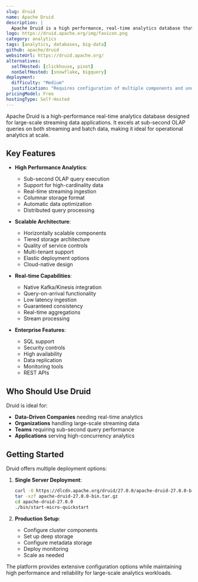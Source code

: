 ```yaml
---
slug: druid
name: Apache Druid
description: |
  Apache Druid is a high performance, real-time analytics database that delivers sub-second OLAP queries on streaming and batch data at scale and under load.
logo: https://druid.apache.org/img/favicon.png
category: analytics
tags: [analytics, databases, big-data]
github: apache/druid
websiteUrl: https://druid.apache.org/
alternatives:
  selfHosted: [clickhouse, pinot]
  nonSelfHosted: [snowflake, bigquery]
deployment:
  difficulty: "Medium"
  justification: "Requires configuration of multiple components and understanding of architecture. Docker deployment available but setup needed for production use."
pricingModel: Free
hostingType: Self-Hosted
---
```


Apache Druid is a high-performance real-time analytics database designed for large-scale
streaming data applications. It excels at sub-second OLAP queries on both streaming
and batch data, making it ideal for operational analytics at scale.

## Key Features

- **High Performance Analytics**:

  - Sub-second OLAP query execution
  - Support for high-cardinality data
  - Real-time streaming ingestion
  - Columnar storage format
  - Automatic data optimization
  - Distributed query processing

- **Scalable Architecture**:

  - Horizontally scalable components
  - Tiered storage architecture
  - Quality of service controls
  - Multi-tenant support
  - Elastic deployment options
  - Cloud-native design

- **Real-time Capabilities**:

  - Native Kafka/Kinesis integration
  - Query-on-arrival functionality
  - Low latency ingestion
  - Guaranteed consistency
  - Real-time aggregations
  - Stream processing

- **Enterprise Features**:
  - SQL support
  - Security controls
  - High availability
  - Data replication
  - Monitoring tools
  - REST APIs

## Who Should Use Druid

Druid is ideal for:

- **Data-Driven Companies** needing real-time analytics
- **Organizations** handling large-scale streaming data
- **Teams** requiring sub-second query performance
- **Applications** serving high-concurrency analytics

## Getting Started

Druid offers multiple deployment options:

1. **Single Server Deployment**:

   ```bash
   curl -O https://dlcdn.apache.org/druid/27.0.0/apache-druid-27.0.0-bin.tar.gz
   tar -xzf apache-druid-27.0.0-bin.tar.gz
   cd apache-druid-27.0.0
   ./bin/start-micro-quickstart
   ```

2. **Production Setup**:
   - Configure cluster components
   - Set up deep storage
   - Configure metadata storage
   - Deploy monitoring
   - Scale as needed

The platform provides extensive configuration options while maintaining
high performance and reliability for large-scale analytics workloads.
